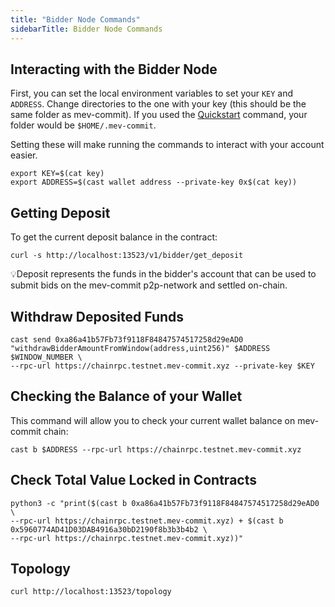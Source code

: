 ```yaml
---
title: "Bidder Node Commands"
sidebarTitle: Bidder Node Commands
---
```


## Interacting with the Bidder Node

First, you can set the local environment variables to set your `KEY` and `ADDRESS`. Change directories to the one with your key (this should be the same folder as mev-commit). If you used the [Quickstart](/get-started/quickstart) command, your folder would be `$HOME/.mev-commit`.

Setting these will make running the commands to interact with your account easier.

```shell ❯_ terminal
export KEY=$(cat key)
export ADDRESS=$(cast wallet address --private-key 0x$(cat key))
```

## Getting Deposit

To get the current deposit balance in the contract:

```shell ❯_ terminal
curl -s http://localhost:13523/v1/bidder/get_deposit
```

💡Deposit represents the funds in the bidder's account that can be used to submit bids on the mev-commit p2p-network and settled on-chain.

## Withdraw Deposited Funds

```shell ❯_ terminal
cast send 0xa86a41b57Fb73f9118F84847574517258d29eAD0 "withdrawBidderAmountFromWindow(address,uint256)" $ADDRESS $WINDOW_NUMBER \
--rpc-url https://chainrpc.testnet.mev-commit.xyz --private-key $KEY
```

## Checking the Balance of your Wallet

This command will allow you to check your current wallet balance on mev-commit chain:

```shell ❯_ terminal
cast b $ADDRESS --rpc-url https://chainrpc.testnet.mev-commit.xyz
```

## Check Total Value Locked in Contracts

```shell ❯_ terminal
python3 -c "print($(cast b 0xa86a41b57Fb73f9118F84847574517258d29eAD0 \
--rpc-url https://chainrpc.testnet.mev-commit.xyz) + $(cast b 0x5960774AD41D03DAB4916a30bD2190f8b3b3b4b2 \
--rpc-url https://chainrpc.testnet.mev-commit.xyz))"
```

## Topology

```shell ❯_ terminal
curl http://localhost:13523/topology
```
